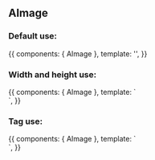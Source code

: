 
<Meta title="Design System/Atoms/AImage" component={AImage} />

## AImage

### Default use:

<Canvas>
  <Story name="Default use">
    {{
        components: { AImage },
        template: '<a-image src="https://veja.abril.com.br/wp-content/uploads/2018/09/filme-avatar-107.jpg" />',
    }}
  </Story>
</Canvas>

### Width and height use:

<Canvas>
  <Story name="Src use">
    {{
        components: { AImage },
        template: `<div>
          <a-image src="https://veja.abril.com.br/wp-content/uploads/2018/09/filme-avatar-107.jpg" width="30vh" />
          <a-image src="https://veja.abril.com.br/wp-content/uploads/2018/09/filme-avatar-107.jpg" height="30vh" />
        </div>`,
    }}
  </Story>
</Canvas>

### Tag use:

<Canvas>
  <Story name="Tag use">
    {{
        components: { AImage },
        template: `<div>
          <a-image tag="button" src="https://veja.abril.com.br/wp-content/uploads/2018/09/filme-avatar-107.jpg" />
        </div>`,
    }}
  </Story>
</Canvas>


<ArgsTable of={AImage} />
